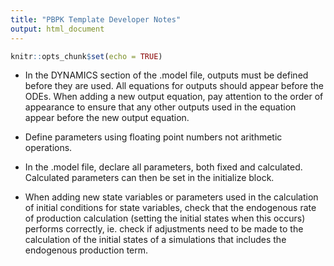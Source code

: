 ---
title: "PBPK Template Developer Notes"
output: html_document
---

```{r setup, include=FALSE}
knitr::opts_chunk$set(echo = TRUE)
```

- In the DYNAMICS section of the .model file, outputs must be defined before they are used. All equations for outputs should appear before the ODEs. When adding a new output equation, pay attention to the order of appearance to ensure that any other outputs used in the equation appear before the new output equation.

- Define parameters using floating point numbers not arithmetic operations.

- In the .model file, declare all parameters, both fixed and calculated.  Calculated parameters can then be set in the initialize block.

- When adding new state variables or parameters used in the calculation of initial conditions for state variables, check that the endogenous rate of production calculation (setting the initial states when this occurs) performs correctly, ie. check if adjustments need to be made to the calculation of the initial states of a simulations that includes the endogenous production term.